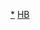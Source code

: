 {{Region history
|name = 巴西历史
|linkoverride = [[巴西历史]]
|country = 巴西
|width = 15em
|image = [[File:Coat of arms of Brazil.svg|120px]]
|bold = no
|bodyclass = plainlist
|content1 =
{{Sidebar with collapsible lists/row
|title = 史前时期
|titlestyle = background:#EEEEEE;text-align:center;
|listclass = plainlist
|liststyle = text-align:centerfloat:left; clear:left;
|expand =
|1 =
* [[巴西原住民]]
}}
|content2 =
{{Sidebar with collapsible lists/row
|title = 殖民时期
|titlestyle = background:#EEEEEE;text-align:center;
|listclass = plainlist
|liststyle = text-align:center;
|expand =
|1 =
* [[葡属巴西]]
* [[葡萄牙－巴西－阿尔加维联合王国|葡萄牙-巴西-阿尔加维联合]]
}}
|content3 =
{{Sidebar with collapsible lists/row
|title = 独立时期
|titlestyle = background:#EEEEEE;text-align:center;
|listclass = plainlist
|liststyle = text-align:center;
|expand =
|1 =
* [[巴西帝國]]
* [[巴西第一共和國]]
* {{le|热图利奥·瓦加斯时期|Vargas Era}}
* {{le|巴西第二共和国|Second Brazilian Republic}}
* [[巴西軍人獨裁統治時期|巴西军政府]]
* [[巴西|巴西联邦共和国]]
}}

|portal = no
}}<noinclude>
{{clear}}
[[Category:巴西模板|*]]
[[Category:历史导航模板|HB]]
</noinclude>